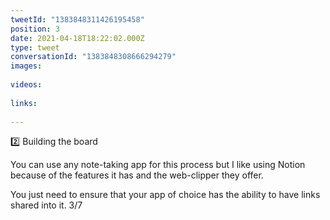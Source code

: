 ```yaml
---
tweetId: "1383848311426195458"
position: 3
date: 2021-04-18T18:22:02.000Z
type: tweet
conversationId: "1383848308666294279"
images:
  
videos:
  
links:
  
---
```

2️⃣ Building the board

You can use any note-taking app for this process but I like using Notion because of the features it has and the web-clipper they offer.

You just need to ensure that your app of choice has the ability to have links shared into it. 3/7
